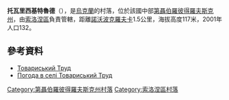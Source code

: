 {{coord|48|3|4|N|34|40|51|E|scale:30000_region:UA|display=title}}

'''托瓦里西基特魯德'''（{{lang-uk|Товариський Труд}}），是[[烏克蘭|烏克蘭]]的村落，位於該國中部[[第聶伯羅彼得羅夫斯克州|第聶伯羅彼得羅夫斯克州]]，由[[索洛涅區|索洛涅區]]負責管轄，距離[[諾沃波克羅夫卡|諾沃波克羅夫卡]]1.5公里，海拔高度117米，2001年人口132。

==參考資料==
* [http://gska2.rada.gov.ua/pls/z7502/A005?rdat1=06.12.2007&rf7571=6450 Товариський Труд]{{dead link|date=2018年3月 |bot=InternetArchiveBot |fix-attempted=yes }}
* [http://weather.in.ua/ua/dnepropetrovskaja/26205 Погода в селі Товариський Труд] {{Wayback|url=http://weather.in.ua/ua/dnepropetrovskaja/26205 |date=20160607132420 }}

{{DEFAULTSORT:Товариський Труд}}
[[Category:第聶伯羅彼得羅夫斯克州村落|Category:第聶伯羅彼得羅夫斯克州村落]]
[[Category:索洛涅區村落|Category:索洛涅區村落]]


{{Dnipropetrovsk-geo-stub}}